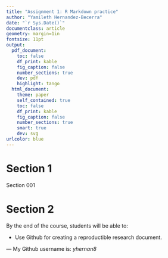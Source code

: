 ```yaml
---
title: "Assignment 1: R Markdown practice"
author: "Yamileth Hernandez-Becerra"
date: "`r Sys.Date()`"
documentclass: article
geometry: margin=1in
fontsize: 11pt
output:
  pdf_document:
    toc: false
    df_print: kable
    fig_caption: false
    number_sections: true
    dev: pdf
    highlight: tango
  html_document:
    theme: paper
    self_contained: true
    toc: false
    df_print: kable
    fig_caption: false
    number_sections: true
    smart: true
    dev: svg
urlcolor: blue
---
```


<!-- Write your Markdown below this line -->

# Section 1
Section 001


# Section 2
By the end of the course, students will be able to:


* Use Github for creating a reproductible research document.


--- My Github username is: *yhernan8*


